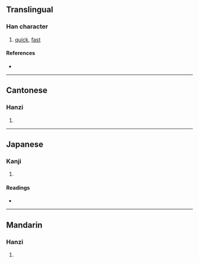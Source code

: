 {{character info/new}}
==Translingual==

===Han character===
{{Han char|rn=40|rad=宀|as=08|sn=11|four=30801|canj=JJLO|ids=⿱宀疌}}

# [[quick]], [[fast]]

====References====
* {{Han ref|kx=0287.190|dkj=07199|dj=0569.050|hdz=20938.030|uh=5BC1|ud=23489|bh=D4F1|bd=54513}}

----

==Cantonese==

===Hanzi===
{{yue-hanzi|jyut=[[zaam2]], [[zaan2]]|y=jaam2, jaan2}}

# {{rfdef|yue|sort=宀08}}

----

==Japanese==

===Kanji===
{{ja-kanji|grade=|rs=宀08}}

# {{rfdef|ja|sort=宀08}}

====Readings====
* {{ja-readings|on=[[さん]] (san), [[しょう]] (shō)|kun=[[すみやか]] (sumiyaka)}}

----

==Mandarin==

===Hanzi===
{{cmn-hanzi|pin=[[zǎn]] ([[zan3]])|wg=tsan<sup>3</sup>}}

# {{rfdef|cmn|sort=宀08}}